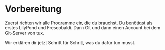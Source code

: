 # Vorbereitung

Zuerst richten wir alle Programme ein, die du brauchst. Du benötigst als erstes LilyPond und Frescobaldi. Dann Git und dann einen Account bei dem Git-Server von tux.

Wir erklären dir jetzt Schritt für Schritt, was du dafür tun musst.
